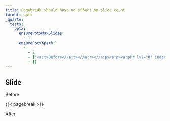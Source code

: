 ```yaml
---
title: Pagebreak should have no effect on slide count
format: pptx
_quarto:
  tests:
    pptx:
      ensurePptxMaxSlides:
        - 1
      ensurePptxXpath:
        - 
          - 2
          - ['<a:t>Before<//a:t><//a:r><//a:p><a:p><a:pPr lvl="0" indent="0" marL="0"><a:buNone //><//a:pPr><a:r><a:rPr //><a:t>After<//a:t>']
          - []
---
```


## Slide 

Before

{{< pagebreak >}}

After
